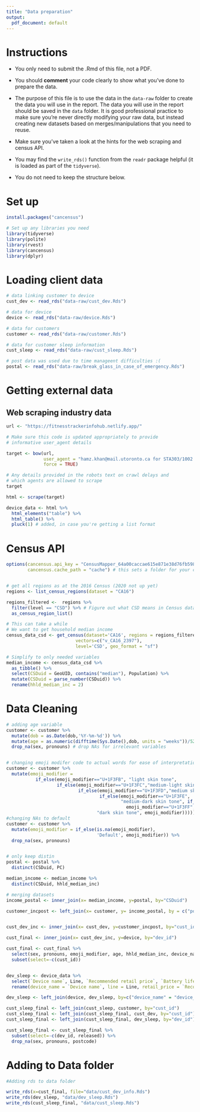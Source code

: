 ```yaml
---
title: "Data preparation"
output:
  pdf_document: default
---
```


# Instructions

- You only need to submit the .Rmd of this file, not a PDF.

- You should __comment__ your code clearly to show what you've done to prepare the data.

- The purpose of this file is to use the data in the `data-raw` folder to create the data you will use in the report. The data you will use in the report should be saved in the `data` folder. It is good professional practice to make sure you're never directly modifying your raw data, but instead creating new datasets based on merges/manipulations that you need to reuse.

- Make sure you've taken a look at the hints for the web scraping and census API. 

- You may find the `write_rds()` function from the `readr` package helpful (it is loaded as part of the `tidyverse`).

- You do not need to keep the structure below.


# Set up

```r
install.packages("cancensus")
```


```r
# Set up any libraries you need
library(tidyverse)
library(polite)
library(rvest)
library(cancensus)
library(dplyr)
```



# Loading client data

```r


# data linking customer to device
cust_dev <- read_rds("data-raw/cust_dev.Rds")

# data for device
device <- read_rds("data-raw/device.Rds")

# data for customers
customer <- read_rds("data-raw/customer.Rds")

# data for customer sleep information
cust_sleep <- read_rds("data-raw/cust_sleep.Rds")

# post data was used due to time manageent difficulties :(
postal <- read_rds("data-raw/break_glass_in_case_of_emergency.Rds")


```

# Getting external data

## Web scraping industry data

```r

url <- "https://fitnesstrackerinfohub.netlify.app/"

# Make sure this code is updated appropriately to provide 
# informative user_agent details

target <- bow(url,
              user_agent = "hamz.khan@mail.utoronto.ca for STA303/1002 project",
              force = TRUE)

# Any details provided in the robots text on crawl delays and 
# which agents are allowed to scrape
target

html <- scrape(target)

device_data <- html %>% 
  html_elements("table") %>% 
  html_table() %>% 
  pluck(1) # added, in case you're getting a list format

```

# Census API

```r

options(cancensus.api_key = "CensusMapper_64a00caccae615e871e38d76fb598d32",
        cancensus.cache_path = "cache") # this sets a folder for your cache


# get all regions as at the 2016 Census (2020 not up yet)
regions <- list_census_regions(dataset = "CA16")

regions_filtered <-  regions %>% 
  filter(level == "CSD") %>% # Figure out what CSD means in Census data
  as_census_region_list()

# This can take a while
# We want to get household median income
census_data_csd <- get_census(dataset='CA16', regions = regions_filtered,
                          vectors=c("v_CA16_2397"), 
                          level='CSD', geo_format = "sf")

# Simplify to only needed variables
median_income <- census_data_csd %>% 
  as_tibble() %>% 
  select(CSDuid = GeoUID, contains("median"), Population) %>% 
  mutate(CSDuid = parse_number(CSDuid)) %>% 
  rename(hhld_median_inc = 2)

```
# Data Cleaning

```r

# adding age variable
customer <- customer %>%
  mutate(dob = as.Date(dob,'%Y-%m-%d')) %>%
  mutate(age = as.numeric(difftime(Sys.Date(),dob, units = "weeks"))/52.25) %>%
  drop_na(sex, pronouns) # drop NAs for irrelevant variables


# changing emoji modifer code to actual words for ease of interpretation
customer <- customer %>%
  mutate(emoji_modifier =
           if_else(emoji_modifier=="U+1F3FB", "light skin tone",
                   if_else(emoji_modifier=="U+1F3FC","medium-light skin tone",
                           if_else(emoji_modifier=="U+1F3FD","medium skin tone",
                                   if_else(emoji_modifier=="U+1F3FE",
                                           "medium-dark skin tone", if_else(
                                             emoji_modifier=="U+1F3FF",
                                  "dark skin tone", emoji_modifier))))))
#changing NAs to default
customer <- customer %>%
  mutate(emoji_modifier = if_else(is.na(emoji_modifier),
                                  'Default', emoji_modifier)) %>%
  drop_na(sex, pronouns)


# only keep distin
postal <- postal %>%
  distinct(CSDuid, PC)

median_income <- median_income %>%
  distinct(CSDuid, hhld_median_inc)

# merging datasets 
income_postal <- inner_join(x= median_income, y=postal, by="CSDuid")

customer_incpost <- left_join(x= customer, y= income_postal, by = c("postcode" = "PC"))


cust_dev_inc <- inner_join(x= cust_dev, y=customer_incpost, by="cust_id")

cust_final <- inner_join(x= cust_dev_inc, y=device, by="dev_id")

cust_final <- cust_final %>%
  select(sex, pronouns, emoji_modifier, age, hhld_median_inc, device_name, line, released) %>%
  subset(select=-c(cust_id))



```

```r

dev_sleep <- device_data %>%
  select(`Device name`, Line, `Recommended retail price`, `Battery life`) %>%
  rename(device_name = `Device name`, line = Line, retail_price = `Recommended retail price`, bat_life = `Battery life`)

dev_sleep <- left_join(device, dev_sleep, by=c("device_name" = "device_name", "line" = "line"))

```

```r

cust_sleep_final <- left_join(cust_sleep, customer, by="cust_id")
cust_sleep_final <- left_join(cust_sleep_final, cust_dev, by="cust_id")
cust_sleep_final <- left_join(cust_sleep_final, dev_sleep, by="dev_id")

cust_sleep_final <- cust_sleep_final %>%
  subset(select=-c(dev_id, released)) %>%
  drop_na(sex, pronouns, postcode)
```


# Adding to Data folder


```r

#Adding rds to data folder

write_rds(x=cust_final, file="data/cust_dev_info.Rds")
write_rds(dev_sleep, "data/dev_sleep.Rds")
write_rds(cust_sleep_final, "data/cust_sleep.Rds")
```





